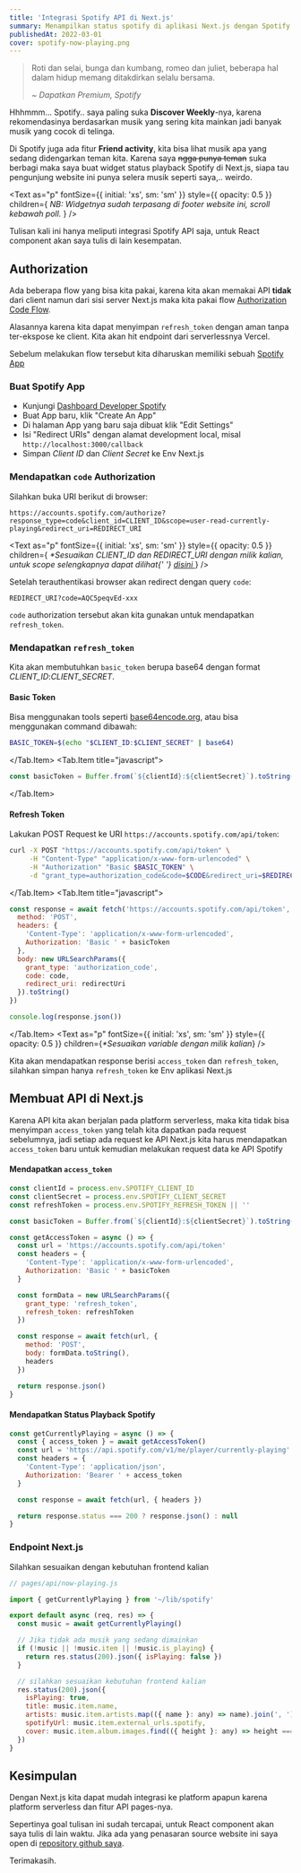 ```yaml
---
title: 'Integrasi Spotify API di Next.js'
summary: Menampilkan status spotify di aplikasi Next.js dengan Spotify Web API
publishedAt: 2022-03-01
cover: spotify-now-playing.png
---
```


> Roti dan selai, bunga dan kumbang, romeo dan juliet, beberapa hal dalam hidup memang ditakdirkan selalu bersama.
>
> <cite>~ Dapatkan Premium, Spotify</cite>

Hhhmmm... Spotify.. saya paling suka **Discover Weekly**-nya, karena rekomendasinya berdasarkan musik yang sering kita mainkan jadi banyak musik yang cocok di telinga.

Di Spotify juga ada fitur **Friend activity**, kita bisa lihat musik apa yang sedang didengarkan teman kita. Karena saya <s>ngga punya teman</s> suka berbagi maka saya buat widget status playback Spotify di Next.js, siapa tau pengunjung website ini punya selera musik seperti saya,.. weirdo.

<Text
  as="p"
  fontSize={{ initial: 'xs', sm: 'sm' }}
  style={{ opacity: 0.5 }}
  children={
    <em>
      NB: Widgetnya sudah terpasang di footer website ini, scroll kebawah poll.
    </em>
  }
/>

Tulisan kali ini hanya meliputi integrasi Spotify API saja, untuk React component akan saya tulis di lain kesempatan.

## Authorization

Ada beberapa flow yang bisa kita pakai, karena kita akan memakai API **tidak** dari client namun dari sisi server Next.js maka kita pakai flow [Authorization Code Flow](https://developer.spotify.com/documentation/general/guides/authorization/code-flow/).

Alasannya karena kita dapat menyimpan `refresh_token` dengan aman tanpa ter-ekspose ke client. Kita akan hit endpoint dari serverlessnya Vercel.

Sebelum melakukan flow tersebut kita diharuskan memiliki sebuah [Spotify App](https://developer.spotify.com/documentation/general/guides/authorization/app-settings/)

### Buat Spotify App

- Kunjungi [Dashboard Developer Spotify](https://developer.spotify.com/dashboard/applications)
- Buat App baru, klik "Create An App"
- Di halaman App yang baru saja dibuat klik "Edit Settings"
- Isi "Redirect URIs" dengan alamat development local, misal `http://localhost:3000/callback`
- Simpan _Client ID_ dan _Client Secret_ ke Env Next.js

### Mendapatkan `code` Authorization

Silahkan buka URI berikut di browser:

```uri {1}
https://accounts.spotify.com/authorize?response_type=code&client_id=CLIENT_ID&scope=user-read-currently-playing&redirect_uri=REDIRECT_URI
```

<Text
  as="p"
  fontSize={{ initial: 'xs', sm: 'sm' }}
  style={{ opacity: 0.5 }}
  children={
    <em>
      *Sesuaikan CLIENT_ID dan REDIRECT_URI dengan milik kalian, untuk scope
      selengkapnya dapat dilihat{' '}
      <a
        href="https://developer.spotify.com/documentation/general/guides/authorization/scopes/"
        target="_blank"
        rel="noreferrer"
      >
        disini
      </a>
    </em>
  }
/>

Setelah terauthentikasi browser akan redirect dengan query `code`:

```uri {1}
REDIRECT_URI?code=AQC5peqvEd-xxx
```

`code` authorization tersebut akan kita gunakan untuk mendapatkan `refresh_token`.

### Mendapatkan `refresh_token`

Kita akan membutuhkan `basic_token` berupa base64 dengan format _CLIENT_ID_:_CLIENT_SECRET_.

#### Basic Token

Bisa menggunakan tools seperti [base64encode.org](https://www.base64encode.org/), atau bisa menggunakan command dibawah:

<Tab>
  <Tab.Item title="shell">

```bash {1}
BASIC_TOKEN=$(echo "$CLIENT_ID:$CLIENT_SECRET" | base64)
```

  </Tab.Item>
  <Tab.Item title="javascript">

```js {1}
const basicToken = Buffer.from(`${clientId}:${clientSecret}`).toString('base64')
```

  </Tab.Item>
</Tab>

#### Refresh Token

Lakukan POST Request ke URI `https://accounts.spotify.com/api/token`:

<Tab initialTab={1}>
  <Tab.Item title="curl">

```bash {1-4}
curl -X POST "https://accounts.spotify.com/api/token" \
     -H "Content-Type" "application/x-www-form-urlencoded" \
     -H "Authorization" "Basic $BASIC_TOKEN" \
     -d "grant_type=authorization_code&code=$CODE&redirect_uri=$REDIRECT_URI"
```

  </Tab.Item>
  <Tab.Item title="javascript">

```js {1-20}
const response = await fetch('https://accounts.spotify.com/api/token', {
  method: 'POST',
  headers: {
    'Content-Type': 'application/x-www-form-urlencoded',
    Authorization: 'Basic ' + basicToken
  },
  body: new URLSearchParams({
    grant_type: 'authorization_code',
    code: code,
    redirect_uri: redirectUri
  }).toString()
})

console.log(response.json())
```

  </Tab.Item>
</Tab>
<Text
  as="p"
  fontSize={{ initial: 'xs', sm: 'sm' }}
  style={{ opacity: 0.5 }}
  children={<em>*Sesuaikan variable dengan milik kalian</em>}
/>

Kita akan mendapatkan response berisi `access_token` dan `refresh_token`, silahkan simpan hanya `refresh_token` ke Env aplikasi Next.js

## Membuat API di Next.js

Karena API kita akan berjalan pada platform serverless, maka kita tidak bisa menyimpan `access_token` yang telah kita dapatkan pada request sebelumnya, jadi setiap ada request ke API Next.js kita harus mendapatkan `access_token` baru untuk kemudian melakukan request data ke API Spotify

#### Mendapatkan `access_token`

```js {1-26}
const clientId = process.env.SPOTIFY_CLIENT_ID
const clientSecret = process.env.SPOTIFY_CLIENT_SECRET
const refreshToken = process.env.SPOTIFY_REFRESH_TOKEN || ''

const basicToken = Buffer.from(`${clientId}:${clientSecret}`).toString('base64')

const getAccessToken = async () => {
  const url = 'https://accounts.spotify.com/api/token'
  const headers = {
    'Content-Type': 'application/x-www-form-urlencoded',
    Authorization: 'Basic ' + basicToken
  }

  const formData = new URLSearchParams({
    grant_type: 'refresh_token',
    refresh_token: refreshToken
  })

  const response = await fetch(url, {
    method: 'POST',
    body: formData.toString(),
    headers
  })

  return response.json()
}
```

#### Mendapatkan Status Playback Spotify

```js {1-12}
const getCurrentlyPlaying = async () => {
  const { access_token } = await getAccessToken()
  const url = 'https://api.spotify.com/v1/me/player/currently-playing'
  const headers = {
    'Content-Type': 'application/json',
    Authorization: 'Bearer ' + access_token
  }

  const response = await fetch(url, { headers })

  return response.status === 200 ? response.json() : null
}
```

### Endpoint Next.js

Silahkan sesuaikan dengan kebutuhan frontend kalian

```js {3-21}
// pages/api/now-playing.js

import { getCurrentlyPlaying } from '~/lib/spotify'

export default async (req, res) => {
  const music = await getCurrentlyPlaying()

  // Jika tidak ada musik yang sedang dimainkan
  if (!music || !music.item || !music.is_playing) {
    return res.status(200).json({ isPlaying: false })
  }

  // silahkan sesuaikan kebutuhan frontend kalian
  res.status(200).json({
    isPlaying: true,
    title: music.item.name,
    artists: music.item.artists.map(({ name }: any) => name).join(', '),
    spotifyUrl: music.item.external_urls.spotify,
    cover: music.item.album.images.find(({ height }: any) => height === 64)?.url
  })
}
```

## Kesimpulan

Dengan Next.js kita dapat mudah integrasi ke platform apapun karena platform serverless dan fitur API pages-nya.

Sepertinya goal tulisan ini sudah tercapai, untuk React component akan saya tulis di lain waktu. Jika ada yang penasaran source website ini saya open di [repository github saya](https://github.com/bwyx/bayukurnia.com).

Terimakasih.
